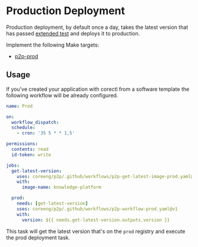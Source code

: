# Production Deployment


Production deployment, by default once a day, takes the latest version that has passed [extended test](/p2p/extended-test/)
and deploys it to production.

Implement the following Make targets:

* [p2p-prod](/p2p/prod/p2p-prod/)

## Usage

If you've created your application with corectl from a software template the following workflow will be
already configured.

```yaml
name: Prod

on:
  workflow_dispatch:
  schedule:
    - cron: '35 5 * * 1,5'

permissions:
  contents: read
  id-token: write

jobs:
  get-latest-version:
    uses: coreeng/p2p/.github/workflows/p2p-get-latest-image-prod.yaml@v1
    with:
      image-name: knowledge-platform

  prod:
    needs: [get-latest-version]
    uses: coreeng/p2p/.github/workflows/p2p-workflow-prod.yaml@v1
    with:
      version: ${{ needs.get-latest-version.outputs.version }}
```

This task will get the latest version that's on the `prod` registry and execute the prod deployment task.
